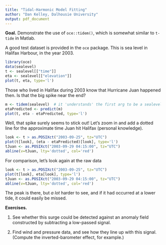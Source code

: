 ```yaml
---
title: "Tidal-Harmonic Model Fitting"
author: "Dan Kelley, Dalhousie University"
output: pdf_document
---
```


**Goal.** Demonstrate the use of `oce::tidem()`, which is somewhat similar to `t-tide` in Matlab.

A good test dataset is provided in the `oce` package. This is sea level in Halifax Harbour, in the year 2003.

```r
library(oce)
data(sealevel)
t <- sealevel[["time"]]
eta <- sealevel[["elevation"]]
plot(t, eta, type='l')
```

Those who lived in Halifax during 2003 know that Hurricane Juan happened then. Is that the big spike  near the end?

```r
m <- tidem(sealevel)  # it 'understands' the first arg to be a sealevel-class object
etaPredicted <- predict(m)
plot(t, eta - etaPredicted, type='l')
```

Well, that spike surely seems to stick out! Let's zoom in and add a dotted line for the approximate
time Juan hit Halifax (personal knowledge).
```r
look <- t > as.POSIXct("2003-09-25", tz="UTC")
plot(t[look], (eta - etaPredicted)[look], type='l')
tJuan <- as.POSIXct("2003-09-29 04:15:00", tz="UTC")
abline(v=tJuan, lty='dotted', col='red')
```

For comparison, let's look again at the raw data
```r
look <- t > as.POSIXct("2003-09-25", tz="UTC")
plot(t[look], eta[look], type='l')
tJuan <- as.POSIXct("2003-09-29 04:15:00", tz="UTC")
abline(v=tJuan, lty='dotted', col='red')
```

The peak is there, but *a lot* harder to see, and if it had occurred at a lower
tide, it could easily be missed.



**Exercises.**

1. See whether this surge could be detected against an anomaly field
constructed by subtracting a low-passed signal.

2. Find wind and pressure data, and see how they line up with this signal.
(Compute the inverted-barometer effect, for example.)


